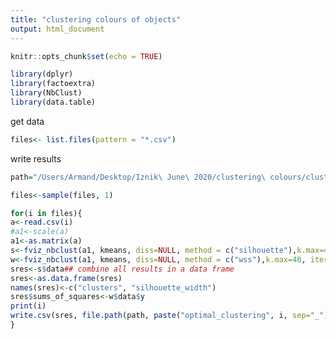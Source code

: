```yaml
---
title: "clustering colours of objects"
output: html_document
---
```


```r
knitr::opts_chunk$set(echo = TRUE)
```

```r

library(dplyr)
library(factoextra)
library(NbClust)
library(data.table)
```
get data
```r
files<- list.files(pattern = "*.csv")
````````
write results
``````r
path="/Users/Armand/Desktop/Iznik\ June\ 2020/clustering\ colours/clustering_results"
````````

`````r
files<-sample(files, 1)
````````
``````r
for(i in files){
a<-read.csv(i)
#a1<-scale(a)
a1<-as.matrix(a)
s<-fviz_nbclust(a1, kmeans, diss=NULL, method = c("silhouette"),k.max=40, iter.max=30)## silhouette estimation
w<-fviz_nbclust(a1, kmeans, diss=NULL, method = c("wss"),k.max=40, iter.max=30)## total sums squares estimation
sres<-s$data## combine all results in a data frame
sres<-as.data.frame(sres)
names(sres)<-c("clusters", "silhouette_width")
sres$sums_of_squares<-w$data$y
print(i)
write.csv(sres, file.path(path, paste("optimal_clustering", i, sep="_")), row.names=FALSE)
}
```````

